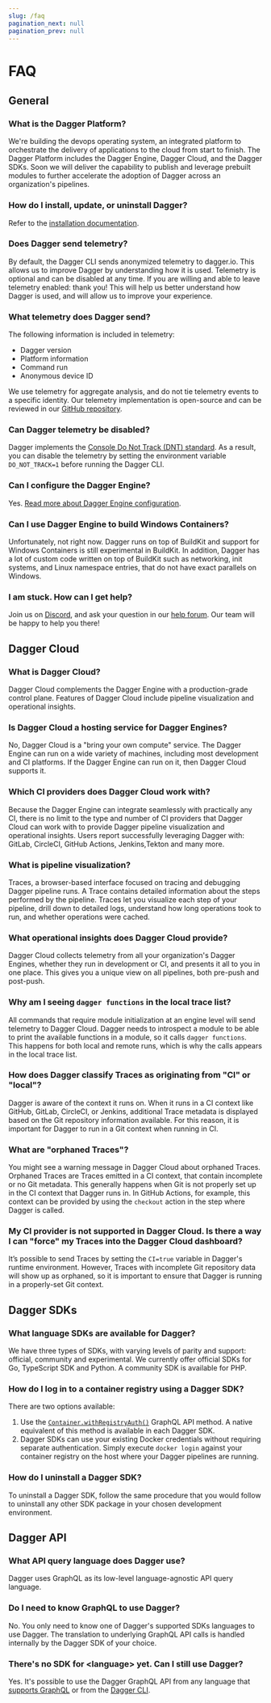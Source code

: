 ```yaml
---
slug: /faq
pagination_next: null
pagination_prev: null
---
```



# FAQ


## General

### What is the Dagger Platform?

We're building the devops operating system, an integrated platform to orchestrate the delivery of applications to the cloud from start to finish. The Dagger Platform includes the Dagger Engine, Dagger Cloud, and the Dagger SDKs. Soon we will deliver the capability to publish and leverage prebuilt modules to further accelerate the adoption of Dagger across an organization's pipelines.

### How do I install, update, or uninstall Dagger?

Refer to the [installation documentation](./install.mdx).

### Does Dagger send telemetry?

By default, the Dagger CLI sends anonymized telemetry to dagger.io. This allows us to improve Dagger by understanding how it is used. Telemetry is optional and can be disabled at any time. If you are willing and able to leave telemetry enabled: thank you! This will help us better understand how Dagger is used, and will allow us to improve your experience.

### What telemetry does Dagger send?

The following information is included in telemetry:

- Dagger version
- Platform information
- Command run
- Anonymous device ID

We use telemetry for aggregate analysis, and do not tie telemetry events to a specific identity. Our telemetry implementation is open-source and can be reviewed in our [GitHub repository](https://github.com/dagger/dagger).

### Can Dagger telemetry be disabled?

Dagger implements the [Console Do Not Track (DNT) standard](https://consoledonottrack.com/). As a result, you can disable the telemetry by setting the environment variable `DO_NOT_TRACK=1` before running the Dagger CLI.

### Can I configure the Dagger Engine?

Yes. [Read more about Dagger Engine configuration](https://github.com/dagger/dagger/blob/main/core/docs/d7yxc-operator_manual.md).

### Can I use Dagger Engine to build Windows Containers?

Unfortunately, not right now. Dagger runs on top of BuildKit and support for Windows Containers is still experimental in BuildKit. In addition, Dagger has a lot of custom code written on top of BuildKit such as networking, init systems, and Linux namespace entries, that do not have exact parallels on Windows.

### I am stuck. How can I get help?

Join us on [Discord](https://discord.com/invite/dagger-io), and ask your question in our [help forum](https://discord.com/channels/707636530424053791/1030538312508776540). Our team will be happy to help you there!

## Dagger Cloud

### What is Dagger Cloud?

Dagger Cloud complements the Dagger Engine with a production-grade control plane. Features of Dagger Cloud include pipeline visualization and operational insights.

### Is Dagger Cloud a hosting service for Dagger Engines?

No, Dagger Cloud is a "bring your own compute" service. The Dagger Engine can run on a wide variety of machines, including most development and CI platforms. If the Dagger Engine can run on it, then Dagger Cloud supports it.

### Which CI providers does Dagger Cloud work with?

Because the Dagger Engine can integrate seamlessly with practically any CI, there is no limit to the type and number of CI providers that Dagger Cloud can work with to provide Dagger pipeline visualization and operational insights. Users report successfully leveraging Dagger with: GitLab, CircleCI, GitHub Actions, Jenkins,Tekton and many more.

### What is pipeline visualization?

Traces, a browser-based interface focused on tracing and debugging Dagger pipeline runs. A Trace contains detailed information about the steps performed by the pipeline. Traces let you visualize each step of your pipeline, drill down to detailed logs, understand how long operations took to run, and whether operations were cached.

### What operational insights does Dagger Cloud provide?

Dagger Cloud collects telemetry from all your organization's Dagger Engines, whether they run in development or CI, and presents it all to you in one place. This gives you a unique view on all pipelines, both pre-push and post-push.

### Why am I seeing `dagger functions` in the local trace list?

All commands that require module initialization at an engine level will send telemetry to Dagger Cloud.
Dagger needs to introspect a module to be able to print the available functions in a module, so it calls `dagger functions`. This happens for both local and remote runs, which is why the calls appears in the local trace list.

### How does Dagger classify Traces as originating from "CI" or "local"?

Dagger is aware of the context it runs on. When it runs in a CI context like GitHub, GitLab, CircleCI, or Jenkins, additional Trace metadata is displayed based on the Git repository information available. For this reason, it is important for Dagger to run in a Git context when running in CI.

### What are "orphaned Traces"?

You might see a warning message in Dagger Cloud about orphaned Traces. Orphaned Traces are Traces emitted in a CI context, that contain incomplete or no Git metadata. This generally happens when Git is not properly set up in the CI context that Dagger runs in. In GitHub Actions, for example, this context can be provided by using the `checkout` action in the step where Dagger is called.

### My CI provider is not supported in Dagger Cloud. Is there a way I can "force" my Traces into the Dagger Cloud dashboard?

It’s possible to send Traces by setting the `CI=true` variable in Dagger's runtime environment. However, Traces with incomplete Git repository data will show up as orphaned, so it is important to ensure that Dagger is running in a properly-set Git context.

## Dagger SDKs

### What language SDKs are available for Dagger?

We have three types of SDKs, with varying levels of parity and support: official, community and experimental. We currently offer official SDKs for Go, TypeScript SDK and Python. A community SDK is available for PHP.

### How do I log in to a container registry using a Dagger SDK?

There are two options available:

1. Use the [`Container.withRegistryAuth()`](https://docs.dagger.io/api/reference/#Container-withRegistryAuth) GraphQL API method. A native equivalent of this method is available in each Dagger SDK.
1. Dagger SDKs can use your existing Docker credentials without requiring separate authentication. Simply execute `docker login` against your container registry on the host where your Dagger pipelines are running.

### How do I uninstall a Dagger SDK?

To uninstall a Dagger SDK, follow the same procedure that you would follow to uninstall any other SDK package in your chosen development environment.

## Dagger API

### What API query language does Dagger use?

Dagger uses GraphQL as its low-level language-agnostic API query language.

### Do I need to know GraphQL to use Dagger?

No. You only need to know one of Dagger's supported SDKs languages to use Dagger. The translation to underlying GraphQL API calls is handled internally by the Dagger SDK of your choice.

### There's no SDK for &lt;language&gt; yet. Can I still use Dagger?

Yes. It's possible to use the Dagger GraphQL API from any language that [supports GraphQL](https://graphql.org/code/)  or from the [Dagger CLI](./install.mdx).
